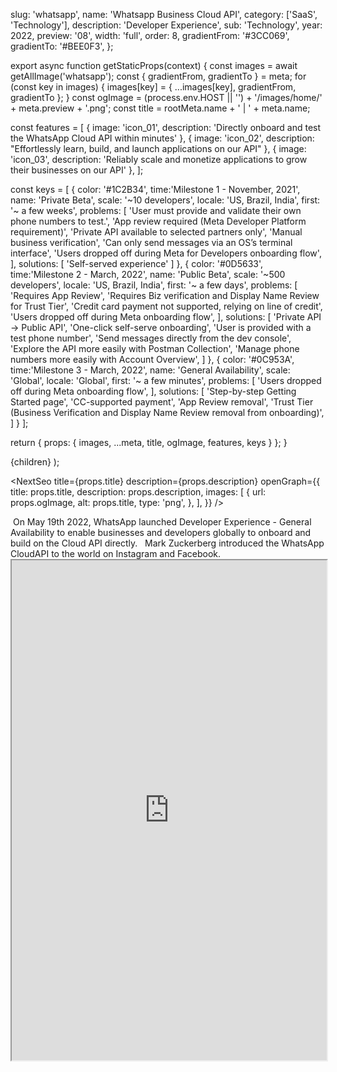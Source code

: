 
  slug: 'whatsapp',
  name: 'Whatsapp Business Cloud API',
  category: ['SaaS', 'Technology'],
  description: 'Developer Experience',
  sub: 'Technology',
  year: 2022,
  preview: '08',
  width: 'full',
  order: 8,
  gradientFrom: '#3CC069',
  gradientTo: '#BEE0F3',
};

export async function getStaticProps(context) {
  const images = await getAllImage('whatsapp');
  const { gradientFrom, gradientTo } = meta;
  for (const key in images) {
    images[key] = { ...images[key], gradientFrom, gradientTo };
  }
  const ogImage =
    (process.env.HOST || '') + '/images/home/' + meta.preview + '.png';
  const title = rootMeta.name + ' | ' + meta.name;

const features = [
{ image: 'icon_01', description: 'Directly onboard and test the WhatsApp Cloud API within minutes' },
{ image: 'icon_02', description: "Effortlessly learn, build, and launch applications on our API" },
{ image: 'icon_03', description: 'Reliably scale and monetize applications to grow their businesses on our API' },
];

const keys = [
{
color: '#1C2B34',
time:'Milestone 1 - November, 2021',
name: 'Private Beta',
scale: '~10 developers',
locale: 'US, Brazil, India',
first: '~ a few weeks',
problems: [
'User must provide and validate their own phone numbers to test.',
'App review required (Meta Developer Platform requirement)',
'Private API available to selected partners only',
'Manual business verification',
'Can only send messages via an OS’s terminal interface',
'Users dropped off during Meta for Developers onboarding flow',
],
solutions: [
'Self-served experience'
]
},
{
color: '#0D5633',
time:'Milestone 2 - March, 2022',
name: 'Public Beta',
scale: '~500 developers',
locale: 'US, Brazil, India',
first: '~ a few days',
problems: [
'Requires App Review',
'Requires Biz verification and Display Name Review for Trust Tier',
'Credit card payment not supported, relying on line of credit',
'Users dropped off during Meta onboarding flow',
],
solutions: [
'Private API -> Public API',
'One-click self-serve onboarding',
'User is provided with a test phone number',
'Send messages directly from the dev console',
'Explore the API more easily with Postman Collection',
'Manage phone numbers more easily with Account Overview',
]
},
{
color: '#0C953A',
time:'Milestone 3 - March, 2022',
name: 'General Availability',
scale: 'Global',
locale: 'Global',
first: '~ a few minutes',
problems: [
'Users dropped off during Meta onboarding flow',
],
solutions: [
'Step-by-step Getting Started page',
'CC-supported payment',
'App Review removal',
'Trust Tier (Business Verification and Display Name Review removal from onboarding)',
]
}
];

return { props: { images, ...meta, title, ogImage, features, keys } };
}

  <Layout title={meta.name} p="2xl:t-8">
    {children}
  </Layout>
);

<NextSeo
  title={props.title}
  description={props.description}
  openGraph={{
    title: props.title,
    description: props.description,
    images: [
      {
        url: props.ogImage,
        alt: props.title,
        type: 'png',
      },
    ],
  }}
/>

<FullWidth>
  <Image {...props.images['01']} />
</FullWidth>

<RegularWidth>
  <Paragraph>
    On May 19th 2022, WhatsApp launched Developer Experience - General
    Availability to enable businesses and developers globally to onboard and
    build on the Cloud API directly.
  </Paragraph>
</RegularWidth>

<RegularWidth>
  <TwoColumns>
    <Image {...props.images['02']} />
    <Image {...props.images['03']} />
  </TwoColumns>
  <Caption>
    Mark Zuckerberg introduced the WhatsApp CloudAPI to the world on Instagram
    and Facebook.
  </Caption>
</RegularWidth>

<RegularWidth>
  <iframe
    style={{ border: '1px solid rgba(0, 0, 0, 0.1)' }}
    width="100%"
    height="800"
    src="https://www.figma.com/embed?embed_host=share&url=https%3A%2F%2Fwww.figma.com%2Fproto%2Fp1GcKjW1jaTsB8GrltAfcD%2FLive-Figma%3Fpage-id%3D0%253A1%26node-id%3D1-38%26viewport%3D633%252C466%252C0.12%26scaling%3Dmin-zoom"
    allowFullScreen
  />
  {/* <Image {...props.images['04']} /> */}
</RegularWidth>

<RegularWidth>
  <Paragraph>
    <span style={{ color: '#20C659' }}>The WhatsApp Business Cloud API</span>{' '}
    enables businesses to chat with customers on their preferred channel through
    a customized experience that’s quick to implement. This critical launch
    enabled developers to:
  </Paragraph>
</RegularWidth>

<RegularWidth>
  <div display="grid" grid="cols-1 lg:cols-3 gap-5">
    {props.features.map((feature, index) => (
      <div
        display="flex"
        flex="col"
        justify="center"
        items="center"
        bg="bg13"
        p="10"
        space="y-5"
        border="rounded-lg"
        key={index}
      >
        <div display="flex w-30 h-30" text="center">
          <Image {...props.images[feature.image]} />
        </div>
        <p text="leading-lh01 tc09" font="worksans" text="center">
          {feature.description}
        </p>
      </div>
    ))}
  </div>
</RegularWidth>

<RegularWidth>
  <Header>1 — Key product miletones</Header>
</RegularWidth>

<RegularWidth>
  <div display="grid" grid="cols-1 lg:cols-3 gap-4">
    {props.keys.map((k, index) => (
      <div border="rounded-lg" className="whatsapp-feature" key={index}>
        <div
          p="8"
          border="rounded-lg"
          text="[#E5F8E1]"
          style={{ backgroundColor: k.color }}
        >
          <p font="redhat semibold" m="b-3">
            {k.time}
          </p>
          <p font="redhat semibold" text="3xl" m="b-8">
            {k.name}
          </p>
          <div flex="~" gap="5" m="b-5">
            <div>
              <label text="xs" m="b-1">
                Scale
              </label>
              <p font="worksans">{k.scale}</p>
            </div>
            <div>
              <label text="xs" m="b-1">
                Locales
              </label>
              <p font="worksans">{k.locale}</p>
            </div>
          </div>
          <div>
            <label text="xs" m="b-1">
              Time to send the first test message:
            </label>
            <p font="worksans">{k.first}</p>
          </div>
        </div>
        <div p="8">
          <div m="b-2" flex="~" gap="2">
            <div h="6" w="6">
              <Image {...props.images['problem']} />
            </div>
            <label font="worksans medium">Problems</label>
          </div>
          <ul font="normal" text="sm" list="disc" m="l-[22px] b-8">
            {k.problems.map((i, probIndex) => (
              <li key={probIndex}>{i}</li>
            ))}
          </ul>
          <div m="b-2" flex="~" gap="2">
            <div h="6" w="6">
              <Image {...props.images['solution']} />
            </div>
            <label font="worksans medium">Solutions</label>
          </div>
          <ul font="normal" text="sm" list="disc" m="l-[22px] b-8">
            {k.solutions.map((i, solIndex) => (
              <li key={solIndex}>{i}</li>
            ))}
          </ul>
        </div>
      </div>
    ))}
  </div>
</RegularWidth>

<RegularWidth>
  <Header>2 — Core user experience</Header>
</RegularWidth>

<RegularWidth>
  <Image {...props.images['main_02']} />
  <Image {...props.images['main_03']} />
  <Image {...props.images['main_04']} />
  <Image {...props.images['main_05']} />
  <Image {...props.images['main_06']} />
  <Image {...props.images['main_07']} />
  <Image {...props.images['main_08']} />
  <Image {...props.images['main_09']} />
  <Image {...props.images['main_10']} />
</RegularWidth>
